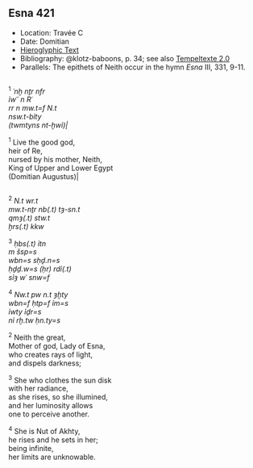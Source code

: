 ## Esna 421 {-}

<style>  
  
  .col2 {  
    columns: 2 320px;         /* number of columns and width in pixels*/  
    -webkit-columns: 2 320px; /* chrome, safari */  
    -moz-columns: 2 320px;    /* firefox */  
    -webkit-column-break-inside: avoid;  
    -page-break-inside: avoid;  
    -break-inside: avoid;  
  }  
  
</style>  

- Location: Travée C
- Date: Domitian
- [Hieroglyphic Text](https://www.ifao.egnet.net/uploads/publications/enligne/Temples-Esna004.pdf#page=66){target="_blank"}  
- Bibliography: @klotz-baboons, p. 34; see also [Tempeltexte 2.0](http://www.tempeltexte.uni-tuebingen.de/portal/#/text-detail/2734){target="_blank"}  
- Parallels: The epithets of Neith occur in the hymn *Esna* III, 331, 9-11.  
  
<div class="col2">

^1^ *ʿnḫ nṯr nfr*  
*ỉwʿʿ n Rʿ*  
*rr n mw.t=f N.t*  
*nsw.t-bỉty*  
*(twmtyns nt-ḫwỉ)|*  
  
^1^ Live the good god,  
heir of Re,  
nursed by his mother, Neith,  
King of Upper and Lower Egypt  
(Domitian Augustus)|  

</div>

<div class="col2">

^2^ *N.t wr.t*  
*mw.t-nṯr nb(.t) tȝ-sn.t*  
*qmȝ(.t) stw.t*  
*ḫrs(.t) kkw*  
   
^3^ *ḥbs(.t) ỉtn *  
*m šsp=s *  
*wbn=s sḥḏ.n=s *  
*ḥḏḏ.w=s (ḥr) rdỉ(.t) *  
*sỉȝ wʿ snw=f *  
   
^4^ *Nw.t pw n.t ȝḫty*  
*wbn=f ḥtp=f ỉm=s*  
*ỉwty ỉḏr=s*  
*nỉ rḫ.tw ḥn.ty=s*  
  
^2^ Neith the great,  
Mother of god, Lady of Esna,    
who creates rays of light,  
and dispels darkness;  
  
^3^ She who clothes the sun disk      
with her radiance,  
as she rises, so she illumined,  
and her luminosity allows  
one to perceive another.   
  
^4^ She is Nut of Akhty,  
he rises and he sets in her;    
being infinite,    
her limits are unknowable.  

</div>
